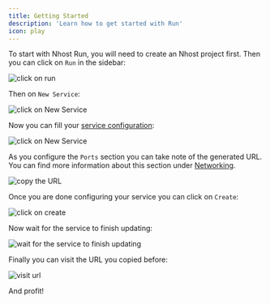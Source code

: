 ```yaml
---
title: Getting Started
description: 'Learn how to get started with Run'
icon: play
---
```


To start with Nhost Run, you will need to create an Nhost project first. Then you can click on `Run` in the sidebar:

![click on run](/images/guides/run/getting_started_1.png)

Then on `New Service`:

![click on New Service](/images/guides/run/getting_started_2.png)

Now you can fill your [service configuration](/run/configuration):

![click on New Service](/images/guides/run/getting_started_3.png)

As you configure the `Ports` section you can take note of the generated URL. You can find more information about this section under [Networking](/run/networking).

![copy the URL](/images/guides/run/getting_started_4.png)

Once you are done configuring your service you can click on `Create`:

![click on create](/images/guides/run/getting_started_5.png)

Now wait for the service to finish updating:

![wait for the service to finish updating](/images/guides/run/getting_started_6.png)

Finally you can visit the URL you copied before:

![visit url](/images/guides/run/getting_started_7.png)

And profit!
